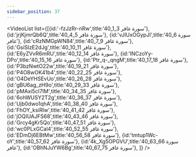 ```yaml
---
sidebar_position: 37
---
```


<VideoList list={[{id:'-fzJzRr-nRw',title:'40_1_3 سورة غافر'},
{id:'jrjKjmrQb6Q',title:'40_4_5 سورة غافر'},
{id:'vJlUxOGypJI',title:'40_6 سورة غافر'},
{id:'cRzNMGpWN84',title:'40_7_9 سورة غافر'},
{id:'GsiSIzE2dJg',title:'40_10_11 سورة غافر'},
{id:'E6yZVvR6mRU',title:'40_12_14 سورة غافر'},
{id:'INCzoYy-DPo',title:'40_15_16 سورة غافر'},
{id:'Ptr_q-_qngM',title:'40_17_18 سورة غافر'},
{id:'P3bzNwtO22w',title:'40_19_21 سورة غافر'},
{id:'P4O8wOK41b4',title:'40_22_25 سورة غافر'},
{id:'O4DeYHSEvUo',title:'40_26_28 سورة غافر'},
{id:'gBU6ag_zH9o',title:'40_29_33 سورة غافر'},
{id:'pMAxi5cI7IM',title:'40_34_35 سورة غافر'},
{id:'6ohWUSY2T2g',title:'40_36_37 سورة غافر'},
{id:'Ujb0dwo1qhA',title:'40_38_40 سورة غافر'},
{id:'FhOY_ksiRlw',title:'40_41_42 سورة غافر'},
{id:'jOQIUAJFS68',title:'40_43_46 سورة غافر'},
{id:'Grcy4gKr5Qo',title:'40_47_51 سورة غافر'},
{id:'wc0PLxGCal4',title:'40_52_55 سورة غافر'},
{id:'EDmDj6EBtMw',title:'40_56_58 سورة غافر'},
{id:'tmtup1Wc-oY',title:'40_57_62 سورة غافر'},
{id:'4k_Xg5OPGVU',title:'40_63_66 سورة غافر'},
{id:'OBhNJuYW6Bg',title:'40_67_75 سورة غافر'},
]}
/>
